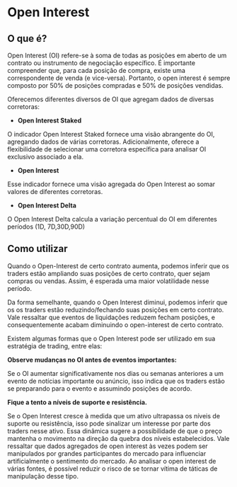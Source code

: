 # Open Interest

## O que é?

Open Interest (OI) refere-se à soma de todas as posições em aberto de um contrato ou instrumento de negociação específico. É importante compreender que, para cada posição de compra, existe uma correspondente de venda (e vice-versa). Portanto, o open interest é sempre composto por 50% de posições compradas e 50% de posições vendidas.

Oferecemos diferentes diversos de OI que agregam dados de diversas corretoras:

- **Open Interest Staked**

O indicador Open Interest Staked fornece uma visão abrangente do OI, agregando dados de várias corretoras. Adicionalmente, oferece a flexibilidade de selecionar uma corretora específica para analisar OI exclusivo associado a ela.

- **Open Interest**

Esse indicador fornece uma visão agregada do Open Interest ao somar valores de diferentes corretoras. 

- **Open Interest Delta**

O Open Interest Delta calcula a variação percentual do OI em diferentes períodos (1D, 7D,30D,90D) 


## Como utilizar

Quando o Open-Interest de certo contrato aumenta, podemos inferir que os traders estão ampliando suas posições de certo contrato, quer sejam compras ou vendas. Assim, é esperada uma maior volatilidade nesse período.

Da forma semelhante, quando o Open Interest diminui,  podemos inferir que os os traders estão reduzindo/fechando suas posições em certo contrato. Vale ressaltar que eventos de liquidações reduzem fecham posições, e consequentemente acabam diminuindo o open-interest de certo contrato.

Existem algumas formas que o Open Interest pode ser utilizado em sua estratégia de trading, entre elas:

**Observe  mudanças no OI antes de eventos importantes:**

Se o OI aumentar significativamente nos dias ou semanas anteriores a um evento de notícias importante ou anúncio, isso indica que os traders estão se preparando para o evento e assumindo posições de acordo. 

**Fique a tento a níveis de suporte e resistência.**

Se o Open Interest cresce à medida que um ativo ultrapassa os níveis de suporte ou resistência, isso pode sinalizar um interesse por parte dos traders nesse ativo. Essa dinâmica sugere a possibilidade de que o preço mantenha o movimento na direção da quebra dos níveis estabelecidos.
Vale ressaltar que dados agregados de open interest às vezes podem ser manipulados por grandes participantes do mercado para influenciar artificialmente o sentimento do mercado. Ao analisar o open interest de várias fontes, é possível reduzir o risco de se tornar vítima de táticas de manipulação desse tipo.








